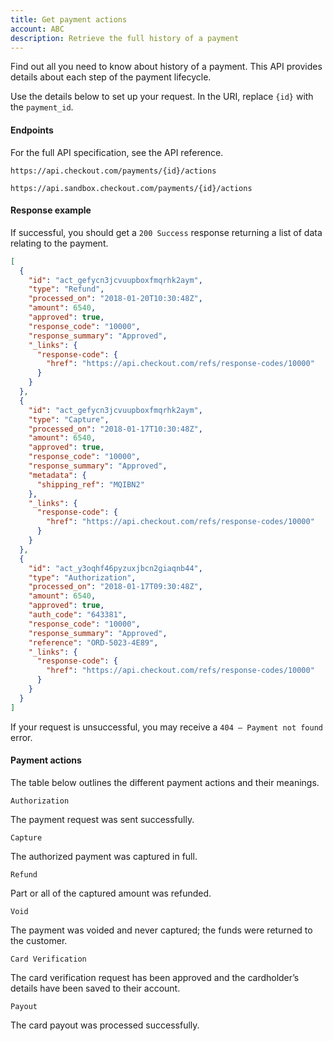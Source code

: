 ```yaml
---
title: Get payment actions
account: ABC
description: Retrieve the full history of a payment
---
```


Find out all you need to know about history of a payment. This API provides details about each step of the payment lifecycle.

Use the details below to set up your request. In the URI, replace `{id}` with the `payment_id`.

#### Endpoints

For the full API specification, see the <ExternalLink href="https://api-reference.checkout.com/#tag/Payments/paths/~1payments/post" target="_blank">API reference</ExternalLink>.

<tabs>
<tab title="Live">
<LineCodeWrapper type="get">

`https://api.checkout.com/payments/{id}/actions`

</LineCodeWrapper>
</tab>
<tab title="Sandbox">
<LineCodeWrapper type="get">

`https://api.sandbox.checkout.com/payments/{id}/actions`

</LineCodeWrapper>
</tab>
</tabs>

#### Response example

If successful, you should get a `200 Success` response returning a list of data relating to the payment.

```json
[
  {
    "id": "act_gefycn3jcvuupboxfmqrhk2aym",
    "type": "Refund",
    "processed_on": "2018-01-20T10:30:48Z",
    "amount": 6540,
    "approved": true,
    "response_code": "10000",
    "response_summary": "Approved",
    "_links": {
      "response-code": {
        "href": "https://api.checkout.com/refs/response-codes/10000"
      }
    }
  },
  {
    "id": "act_gefycn3jcvuupboxfmqrhk2aym",
    "type": "Capture",
    "processed_on": "2018-01-17T10:30:48Z",
    "amount": 6540,
    "approved": true,
    "response_code": "10000",
    "response_summary": "Approved",
    "metadata": {
      "shipping_ref": "MQIBN2"
    },
    "_links": {
      "response-code": {
        "href": "https://api.checkout.com/refs/response-codes/10000"
      }
    }
  },
  {
    "id": "act_y3oqhf46pyzuxjbcn2giaqnb44",
    "type": "Authorization",
    "processed_on": "2018-01-17T09:30:48Z",
    "amount": 6540,
    "approved": true,
    "auth_code": "643381",
    "response_code": "10000",
    "response_summary": "Approved",
    "reference": "ORD-5023-4E89",
    "_links": {
      "response-code": {
        "href": "https://api.checkout.com/refs/response-codes/10000"
      }
    }
  }
]
```

<TipBox variant="info">

If your request is unsuccessful, you may receive a `404 – Payment not found` error.

</TipBox>

#### Payment actions

The table below outlines the different payment actions and their meanings.

<Table>
<TableBody>
<TableRow>
<TableCell>

`Authorization`

</TableCell>
<TableCell>

The payment request was sent successfully.

</TableCell>
</TableRow>
<TableRow>
<TableCell>

`Capture`

</TableCell>
<TableCell>

The authorized payment was captured in full.

</TableCell>
</TableRow>
<TableRow>
<TableCell>

`Refund`

</TableCell>
<TableCell>

Part or all of the captured amount was refunded.

</TableCell>
</TableRow>
<TableRow>
<TableCell>

`Void`

</TableCell>
<TableCell>

The payment was voided and never captured; the funds were returned to the customer.

</TableCell>
</TableRow>
<TableRow>
<TableCell>

`Card Verification`

</TableCell>
<TableCell>

The card verification request has been approved and the cardholder’s details have been saved to their account.

</TableCell>
</TableRow>
<TableRow>
<TableCell>

`Payout`

</TableCell>
<TableCell>

The card payout was processed successfully.

</TableCell>
</TableRow>
</TableBody>
</Table>
